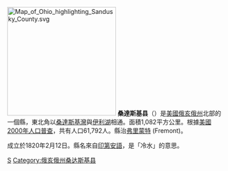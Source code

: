 {{noteTA
|T=zh-hans:桑达斯基县 (俄亥俄州);zh-hk:桑達斯基縣 (俄亥俄州);zh-tw:桑達斯基郡 (俄亥俄州);
|1=zh-hans:县;zh-hk:縣;zh-tw:郡;
}}
[[File:Map_of_Ohio_highlighting_Sandusky_County.svg|250px]]
'''桑達斯基县'''（{{lang-en|Sandusky County}}）是[[美國|美國]][[俄亥俄州|俄亥俄州]]北部的一個縣，東北角以[[桑達斯基灣|桑達斯基灣]]與[[伊利湖|伊利湖]]相通。面積1,082平方公里。根據[[美國2000年人口普查|美國2000年人口普查]]，共有人口61,792人。縣治[[弗里蒙特_(俄亥俄州)|弗里蒙特]] (Fremont)。

成立於1820年2月12日。縣名來自[[印第安人|印第安語]]，是「冷水」的意思。
{{ohio-stub}}

[[Category:俄亥俄州行政區劃|S]]
[[Category:俄亥俄州桑达斯基县|Category:俄亥俄州桑达斯基县]]
